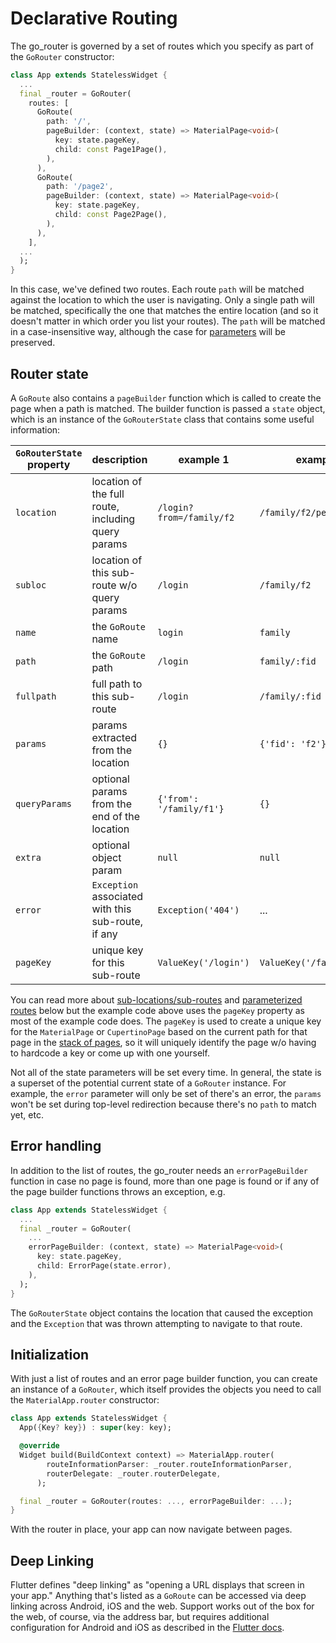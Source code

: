 # Declarative Routing

The go_router is governed by a set of routes which you specify as part of the
`GoRouter` constructor:

```dart
class App extends StatelessWidget {
  ...
  final _router = GoRouter(
    routes: [
      GoRoute(
        path: '/',
        pageBuilder: (context, state) => MaterialPage<void>(
          key: state.pageKey,
          child: const Page1Page(),
        ),
      ),
      GoRoute(
        path: '/page2',
        pageBuilder: (context, state) => MaterialPage<void>(
          key: state.pageKey,
          child: const Page2Page(),
        ),
      ),
    ],
  ...
  );
}
```

In this case, we've defined two routes. Each route `path` will be matched
against the location to which the user is navigating. Only a single path will be
matched, specifically the one that matches the entire location (and so it
doesn't matter in which order you list your routes). The `path` will be matched
in a case-insensitive way, although the case for [parameters](/parameters) will
be preserved.

## Router state

A `GoRoute` also contains a `pageBuilder` function which is called to create the
page when a path is matched. The builder function is passed a `state` object,
which is an instance of the `GoRouterState` class that contains some useful
information:

| `GoRouterState` property | description                                        | example 1                | example 2                  |
| ------------------------ | -------------------------------------------------- | ------------------------ | -------------------------- |
| `location`               | location of the full route, including query params | `/login?from=/family/f2` | `/family/f2/person/p1`     |
| `subloc`                 | location of this sub-route w/o query params        | `/login`                 | `/family/f2`               |
| `name`                   | the `GoRoute` name                                 | `login`                  | `family`                   |
| `path`                   | the `GoRoute` path                                 | `/login`                 | `family/:fid`              |
| `fullpath`               | full path to this sub-route                        | `/login`                 | `/family/:fid`             |
| `params`                 | params extracted from the location                 | `{}`                     | `{'fid': 'f2'}`            |
| `queryParams`            | optional params from the end of the location       | `{'from': '/family/f1'}` | `{}`                       |
| `extra`                  | optional object param                              | `null`                   | `null`                     |
| `error`                  | `Exception` associated with this sub-route, if any | `Exception('404')`       | ...                        |
| `pageKey`                | unique key for this sub-route                      | `ValueKey('/login')`     | `ValueKey('/family/:fid')` |

You can read more about [sub-locations/sub-routes](#sub-routes) and
[parameterized routes](#parameters) below but the example code above uses the
`pageKey` property as most of the example code does. The `pageKey` is used to
create a unique key for the `MaterialPage` or `CupertinoPage` based on the
current path for that page in the [stack of pages](#sub-routes), so it will
uniquely identify the page w/o having to hardcode a key or come up with one
yourself.

Not all of the state parameters will be set every time. In general, the state is
a superset of the potential current state of a `GoRouter` instance. For example,
the `error` parameter will only be set of there's an error, the `params` won't
be set during top-level redirection because there's no `path` to match yet, etc.

## Error handling

In addition to the list of routes, the go_router needs an `errorPageBuilder`
function in case no page is found, more than one page is found or if any of the
page builder functions throws an exception, e.g.

```dart
class App extends StatelessWidget {
  ...
  final _router = GoRouter(
    ...
    errorPageBuilder: (context, state) => MaterialPage<void>(
      key: state.pageKey,
      child: ErrorPage(state.error),
    ),
  );
}
```

The `GoRouterState` object contains the location that caused the exception and
the `Exception` that was thrown attempting to navigate to that route.

## Initialization

With just a list of routes and an error page builder function, you can create an
instance of a `GoRouter`, which itself provides the objects you need to call the
`MaterialApp.router` constructor:

```dart
class App extends StatelessWidget {
  App({Key? key}) : super(key: key);

  @override
  Widget build(BuildContext context) => MaterialApp.router(
        routeInformationParser: _router.routeInformationParser,
        routerDelegate: _router.routerDelegate,
      );

  final _router = GoRouter(routes: ..., errorPageBuilder: ...);
}
```

With the router in place, your app can now navigate between pages.

## Deep Linking

Flutter defines "deep linking" as "opening a URL displays that screen in your
app." Anything that's listed as a `GoRoute` can be accessed via deep linking
across Android, iOS and the web. Support works out of the box for the web, of
course, via the address bar, but requires additional configuration for Android
and iOS as described in the [Flutter
docs](https://flutter.dev/docs/development/ui/navigation/deep-linking).
